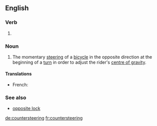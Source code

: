 ==English==

===Verb===
{{head|en}}

# {{present participle of|countersteer}}

===Noun===
{{wikipedia}}
{{en-noun|-}}

# The momentary [[steering]] of a [[bicycle]] in the opposite direction at the beginning of a [[turn]] in order to adjust the rider's [[centre of gravity]].

====Translations====
{{trans-top|}}
* French: {{t+|fr|contre-braquage}}
{{trans-mid}}
{{trans-bottom}}

===See also===
* [[opposite lock]]

[[de:countersteering]]
[[fr:countersteering]]